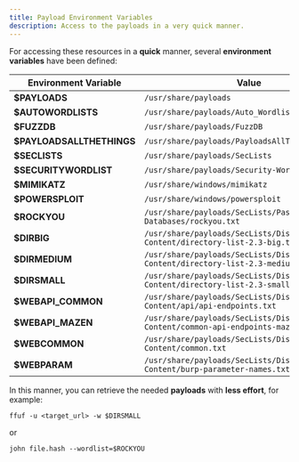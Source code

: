 ```yaml
---
title: Payload Environment Variables
description: Access to the payloads in a very quick manner.
---
```


For accessing these resources in a **quick** manner, several **environment variables** have been defined:

| Environment Variable | Value |
| -------------------- | ----- |
| **$PAYLOADS** | `/usr/share/payloads` |
| **$AUTOWORDLISTS** | `/usr/share/payloads/Auto_Wordlists` |
| **$FUZZDB** | `/usr/share/payloads/FuzzDB` |
| **$PAYLOADSALLTHETHINGS** | `/usr/share/payloads/PayloadsAllTheThings` |
| **$SECLISTS** | `/usr/share/payloads/SecLists` |
| **$SECURITYWORDLIST** | `/usr/share/payloads/Security-Wordlist` |
| **$MIMIKATZ** | `/usr/share/windows/mimikatz` |
| **$POWERSPLOIT** | `/usr/share/windows/powersploit` |
| **$ROCKYOU** | `/usr/share/payloads/SecLists/Passwords/Leaked-Databases/rockyou.txt` |
| **$DIRBIG** | `/usr/share/payloads/SecLists/Discovery/Web-Content/directory-list-2.3-big.txt` |
| **$DIRMEDIUM** | `/usr/share/payloads/SecLists/Discovery/Web-Content/directory-list-2.3-medium.txt` |
| **$DIRSMALL** | `/usr/share/payloads/SecLists/Discovery/Web-Content/directory-list-2.3-small.txt` |
| **$WEBAPI_COMMON** | `/usr/share/payloads/SecLists/Discovery/Web-Content/api/api-endpoints.txt` |
| **$WEBAPI_MAZEN** | `/usr/share/payloads/SecLists/Discovery/Web-Content/common-api-endpoints-mazen160.txt` |
| **$WEBCOMMON** | `/usr/share/payloads/SecLists/Discovery/Web-Content/common.txt` |
| **$WEBPARAM** | `/usr/share/payloads/SecLists/Discovery/Web-Content/burp-parameter-names.txt` |

In this manner, you can retrieve the needed **payloads** with **less effort**, for example:
```
ffuf -u <target_url> -w $DIRSMALL
```
or
```
john file.hash --wordlist=$ROCKYOU
```